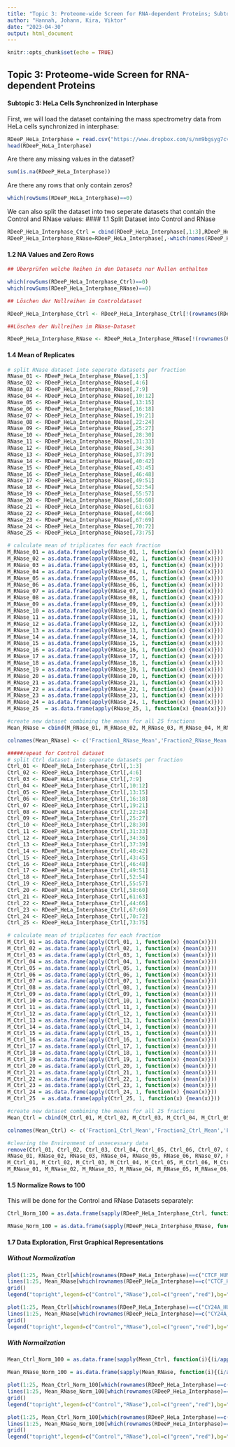```yaml
---
title: "Topic 3: Proteome-wide Screen for RNA-dependent Proteins; Subtopic 3: HeLa synchronized in Interphase"
author: "Hannah, Johann, Kira, Viktor"
date: "2023-04-30"
output: html_document
---
```


```r
knitr::opts_chunk$set(echo = TRUE)
```

## Topic 3: Proteome-wide Screen for RNA-dependent Proteins

#### Subtopic 3: HeLa Cells Synchronized in Interphase

First, we will load the dataset containing the mass spectrometry data from HeLa cells synchronized in interphase:

```r
RDeeP_HeLa_Interphase = read.csv("https://www.dropbox.com/s/nm9bgsyg7cv6wu1/RDeeP_HeLa_Interphase.csv?dl=1", header=TRUE, row.names=1, sep = ";")
head(RDeeP_HeLa_Interphase)
```

Are there any missing values in the dataset?

```r
sum(is.na(RDeeP_HeLa_Interphase))
```

Are there any rows that only contain zeros?

```r
which(rowSums(RDeeP_HeLa_Interphase)==0)
```

We can also split the dataset into two seperate datasets that contain the Control and RNase values:
#### 1.1 Split Dataset into Control and RNase

```r
RDeeP_HeLa_Interphase_Ctrl = cbind(RDeeP_HeLa_Interphase[,1:3],RDeeP_HeLa_Interphase[,7:9],RDeeP_HeLa_Interphase[,13:15],RDeeP_HeLa_Interphase[,19:21],RDeeP_HeLa_Interphase[,25:27],RDeeP_HeLa_Interphase[,31:33],RDeeP_HeLa_Interphase[,37:39],RDeeP_HeLa_Interphase[,43:45],RDeeP_HeLa_Interphase[,49:51],RDeeP_HeLa_Interphase[,55:57],RDeeP_HeLa_Interphase[,61:63],RDeeP_HeLa_Interphase[,67:69],RDeeP_HeLa_Interphase[,73:75],RDeeP_HeLa_Interphase[,79:81],RDeeP_HeLa_Interphase[,85:87],RDeeP_HeLa_Interphase[,91:93],RDeeP_HeLa_Interphase[,97:99],RDeeP_HeLa_Interphase[,103:105],RDeeP_HeLa_Interphase[,109:111],RDeeP_HeLa_Interphase[,115:117],RDeeP_HeLa_Interphase[,121:123],RDeeP_HeLa_Interphase[,127:129],RDeeP_HeLa_Interphase[,133:135],RDeeP_HeLa_Interphase[,139:141],RDeeP_HeLa_Interphase[,145:147])
RDeeP_HeLa_Interphase_RNase=RDeeP_HeLa_Interphase[,-which(names(RDeeP_HeLa_Interphase) %in% colnames(RDeeP_HeLa_Interphase_Ctrl))]
```

#### 1.2 NA Values and Zero Rows
```r
## Überprüfen welche Reihen in den Datasets nur Nullen enthalten

which(rowSums(RDeeP_HeLa_Interphase_Ctrl)==0)
which(rowSums(RDeeP_HeLa_Interphase_RNase)==0)

## Löschen der Nullreihen im Controldataset

RDeeP_HeLa_Interphase_Ctrl <- RDeeP_HeLa_Interphase_Ctrl[!(rownames(RDeeP_HeLa_Interphase_Ctrl)%in% c("FHOD3_HUMAN","P210L_HUMAN","PKD1_HUMAN","TGM7_HUMAN","KIF1A_HUMAN")),]

##Löschen der Nullreihen im RNase-Dataset

RDeeP_HeLa_Interphase_RNase <- RDeeP_HeLa_Interphase_RNase[!(rownames(RDeeP_HeLa_Interphase_RNase) %in% c("FHOD3_HUMAN","P210L_HUMAN","PKD1_HUMAN","TGM7_HUMAN", "KIF1A_HUMAN")),]
```

#### 1.4 Mean of Replicates

```r

# split RNase dataset into seperate datasets per fraction
RNase_01 <- RDeeP_HeLa_Interphase_RNase[,1:3]
RNase_02 <- RDeeP_HeLa_Interphase_RNase[,4:6]
RNase_03 <- RDeeP_HeLa_Interphase_RNase[,7:9]
RNase_04 <- RDeeP_HeLa_Interphase_RNase[,10:12]
RNase_05 <- RDeeP_HeLa_Interphase_RNase[,13:15]
RNase_06 <- RDeeP_HeLa_Interphase_RNase[,16:18]
RNase_07 <- RDeeP_HeLa_Interphase_RNase[,19:21]
RNase_08 <- RDeeP_HeLa_Interphase_RNase[,22:24]
RNase_09 <- RDeeP_HeLa_Interphase_RNase[,25:27]
RNase_10 <- RDeeP_HeLa_Interphase_RNase[,28:30]
RNase_11 <- RDeeP_HeLa_Interphase_RNase[,31:33]
RNase_12 <- RDeeP_HeLa_Interphase_RNase[,34:36]
RNase_13 <- RDeeP_HeLa_Interphase_RNase[,37:39]
RNase_14 <- RDeeP_HeLa_Interphase_RNase[,40:42]
RNase_15 <- RDeeP_HeLa_Interphase_RNase[,43:45]
RNase_16 <- RDeeP_HeLa_Interphase_RNase[,46:48]
RNase_17 <- RDeeP_HeLa_Interphase_RNase[,49:51]
RNase_18 <- RDeeP_HeLa_Interphase_RNase[,52:54]
RNase_19 <- RDeeP_HeLa_Interphase_RNase[,55:57]
RNase_20 <- RDeeP_HeLa_Interphase_RNase[,58:60]
RNase_21 <- RDeeP_HeLa_Interphase_RNase[,61:63]
RNase_22 <- RDeeP_HeLa_Interphase_RNase[,44:66]
RNase_23 <- RDeeP_HeLa_Interphase_RNase[,67:69]
RNase_24 <- RDeeP_HeLa_Interphase_RNase[,70:72]
RNase_25 <- RDeeP_HeLa_Interphase_RNase[,73:75]

# calculate mean of triplicates for each fraction
M_RNase_01 = as.data.frame(apply(RNase_01, 1, function(x) {mean(x)}))
M_RNase_02 = as.data.frame(apply(RNase_02, 1, function(x) {mean(x)}))
M_RNase_03 = as.data.frame(apply(RNase_03, 1, function(x) {mean(x)}))
M_RNase_04 = as.data.frame(apply(RNase_04, 1, function(x) {mean(x)}))
M_RNase_05 = as.data.frame(apply(RNase_05, 1, function(x) {mean(x)}))
M_RNase_06 = as.data.frame(apply(RNase_06, 1, function(x) {mean(x)}))
M_RNase_07 = as.data.frame(apply(RNase_07, 1, function(x) {mean(x)}))
M_RNase_08 = as.data.frame(apply(RNase_08, 1, function(x) {mean(x)}))
M_RNase_09 = as.data.frame(apply(RNase_09, 1, function(x) {mean(x)}))
M_RNase_10 = as.data.frame(apply(RNase_10, 1, function(x) {mean(x)}))
M_RNase_11 = as.data.frame(apply(RNase_11, 1, function(x) {mean(x)}))
M_RNase_12 = as.data.frame(apply(RNase_12, 1, function(x) {mean(x)}))
M_RNase_13 = as.data.frame(apply(RNase_13, 1, function(x) {mean(x)}))
M_RNase_14 = as.data.frame(apply(RNase_14, 1, function(x) {mean(x)}))
M_RNase_15 = as.data.frame(apply(RNase_15, 1, function(x) {mean(x)}))
M_RNase_16 = as.data.frame(apply(RNase_16, 1, function(x) {mean(x)}))
M_RNase_17 = as.data.frame(apply(RNase_17, 1, function(x) {mean(x)}))
M_RNase_18 = as.data.frame(apply(RNase_18, 1, function(x) {mean(x)}))
M_RNase_19 = as.data.frame(apply(RNase_19, 1, function(x) {mean(x)}))
M_RNase_20 = as.data.frame(apply(RNase_20, 1, function(x) {mean(x)}))
M_RNase_21 = as.data.frame(apply(RNase_21, 1, function(x) {mean(x)}))
M_RNase_22 = as.data.frame(apply(RNase_22, 1, function(x) {mean(x)}))
M_RNase_23 = as.data.frame(apply(RNase_23, 1, function(x) {mean(x)}))
M_RNase_24 = as.data.frame(apply(RNase_24, 1, function(x) {mean(x)}))
M_RNase_25  = as.data.frame(apply(RNase_25, 1, function(x) {mean(x)}))

#create new dataset combining the means for all 25 fractions
Mean_RNase = cbind(M_RNase_01, M_RNase_02, M_RNase_03, M_RNase_04, M_RNase_05, M_RNase_06, M_RNase_07, M_RNase_08, M_RNase_09, M_RNase_10, M_RNase_11, M_RNase_12, M_RNase_13, M_RNase_14, M_RNase_15, M_RNase_16, M_RNase_17, M_RNase_18, M_RNase_19, M_RNase_20, M_RNase_21, M_RNase_22, M_RNase_23, M_RNase_24, M_RNase_25)

colnames(Mean_RNase) <- c('Fraction1_RNase_Mean','Fraction2_RNase_Mean','Fraction3_RNase_Mean','Fraction4_RNase_Mean','Fraction5_RNase_Mean','Fraction6_RNase_Mean','Fraction7_RNase_Mean','Fraction8_RNase_Mean','Fraction9_RNase_Mean','Fraction10_RNase_Mean','Fraction11_RNase_Mean','Fraction12_RNase_Mean','Fraction13_RNase_Mean','Fraction14_RNase_Mean','Fraction15_RNase_Mean','Fraction16_RNase_Mean','Fraction17_RNase_Mean','Fraction18_RNase_Mean','Fraction19_RNase_Mean','Fraction20_RNase_Mean','Fraction21_RNase_Mean','Fraction22_RNase_Mean','Fraction23_RNase_Mean','Fraction24_RNase_Mean','Fraction25_RNase_Mean')

#####repeat for Control dataset
# split Ctrl dataset into seperate datasets per fraction
Ctrl_01 <- RDeeP_HeLa_Interphase_Ctrl[,1:3]
Ctrl_02 <- RDeeP_HeLa_Interphase_Ctrl[,4:6]
Ctrl_03 <- RDeeP_HeLa_Interphase_Ctrl[,7:9]
Ctrl_04 <- RDeeP_HeLa_Interphase_Ctrl[,10:12]
Ctrl_05 <- RDeeP_HeLa_Interphase_Ctrl[,13:15]
Ctrl_06 <- RDeeP_HeLa_Interphase_Ctrl[,16:18]
Ctrl_07 <- RDeeP_HeLa_Interphase_Ctrl[,19:21]
Ctrl_08 <- RDeeP_HeLa_Interphase_Ctrl[,22:24]
Ctrl_09 <- RDeeP_HeLa_Interphase_Ctrl[,25:27]
Ctrl_10 <- RDeeP_HeLa_Interphase_Ctrl[,28:30]
Ctrl_11 <- RDeeP_HeLa_Interphase_Ctrl[,31:33]
Ctrl_12 <- RDeeP_HeLa_Interphase_Ctrl[,34:36]
Ctrl_13 <- RDeeP_HeLa_Interphase_Ctrl[,37:39]
Ctrl_14 <- RDeeP_HeLa_Interphase_Ctrl[,40:42]
Ctrl_15 <- RDeeP_HeLa_Interphase_Ctrl[,43:45]
Ctrl_16 <- RDeeP_HeLa_Interphase_Ctrl[,46:48]
Ctrl_17 <- RDeeP_HeLa_Interphase_Ctrl[,49:51]
Ctrl_18 <- RDeeP_HeLa_Interphase_Ctrl[,52:54]
Ctrl_19 <- RDeeP_HeLa_Interphase_Ctrl[,55:57]
Ctrl_20 <- RDeeP_HeLa_Interphase_Ctrl[,58:60]
Ctrl_21 <- RDeeP_HeLa_Interphase_Ctrl[,61:63]
Ctrl_22 <- RDeeP_HeLa_Interphase_Ctrl[,44:66]
Ctrl_23 <- RDeeP_HeLa_Interphase_Ctrl[,67:69]
Ctrl_24 <- RDeeP_HeLa_Interphase_Ctrl[,70:72]
Ctrl_25 <- RDeeP_HeLa_Interphase_Ctrl[,73:75]

# calculate mean of triplicates for each fraction
M_Ctrl_01 = as.data.frame(apply(Ctrl_01, 1, function(x) {mean(x)}))
M_Ctrl_02 = as.data.frame(apply(Ctrl_02, 1, function(x) {mean(x)}))
M_Ctrl_03 = as.data.frame(apply(Ctrl_03, 1, function(x) {mean(x)}))
M_Ctrl_04 = as.data.frame(apply(Ctrl_04, 1, function(x) {mean(x)}))
M_Ctrl_05 = as.data.frame(apply(Ctrl_05, 1, function(x) {mean(x)}))
M_Ctrl_06 = as.data.frame(apply(Ctrl_06, 1, function(x) {mean(x)}))
M_Ctrl_07 = as.data.frame(apply(Ctrl_07, 1, function(x) {mean(x)}))
M_Ctrl_08 = as.data.frame(apply(Ctrl_08, 1, function(x) {mean(x)}))
M_Ctrl_09 = as.data.frame(apply(Ctrl_09, 1, function(x) {mean(x)}))
M_Ctrl_10 = as.data.frame(apply(Ctrl_10, 1, function(x) {mean(x)}))
M_Ctrl_11 = as.data.frame(apply(Ctrl_11, 1, function(x) {mean(x)}))
M_Ctrl_12 = as.data.frame(apply(Ctrl_12, 1, function(x) {mean(x)}))
M_Ctrl_13 = as.data.frame(apply(Ctrl_13, 1, function(x) {mean(x)}))
M_Ctrl_14 = as.data.frame(apply(Ctrl_14, 1, function(x) {mean(x)}))
M_Ctrl_15 = as.data.frame(apply(Ctrl_15, 1, function(x) {mean(x)}))
M_Ctrl_16 = as.data.frame(apply(Ctrl_16, 1, function(x) {mean(x)}))
M_Ctrl_17 = as.data.frame(apply(Ctrl_17, 1, function(x) {mean(x)}))
M_Ctrl_18 = as.data.frame(apply(Ctrl_18, 1, function(x) {mean(x)}))
M_Ctrl_19 = as.data.frame(apply(Ctrl_19, 1, function(x) {mean(x)}))
M_Ctrl_20 = as.data.frame(apply(Ctrl_20, 1, function(x) {mean(x)}))
M_Ctrl_21 = as.data.frame(apply(Ctrl_21, 1, function(x) {mean(x)}))
M_Ctrl_22 = as.data.frame(apply(Ctrl_22, 1, function(x) {mean(x)}))
M_Ctrl_23 = as.data.frame(apply(Ctrl_23, 1, function(x) {mean(x)}))
M_Ctrl_24 = as.data.frame(apply(Ctrl_24, 1, function(x) {mean(x)}))
M_Ctrl_25  = as.data.frame(apply(Ctrl_25, 1, function(x) {mean(x)}))

#create new dataset combining the means for all 25 fractions
Mean_Ctrl = cbind(M_Ctrl_01, M_Ctrl_02, M_Ctrl_03, M_Ctrl_04, M_Ctrl_05, M_Ctrl_06, M_Ctrl_07, M_Ctrl_08, M_Ctrl_09, M_Ctrl_10, M_Ctrl_11, M_Ctrl_12, M_Ctrl_13, M_Ctrl_14, M_Ctrl_15, M_Ctrl_16, M_Ctrl_17, M_Ctrl_18, M_Ctrl_19, M_Ctrl_20, M_Ctrl_21, M_Ctrl_22, M_Ctrl_23, M_Ctrl_24, M_Ctrl_25)

colnames(Mean_Ctrl) <- c('Fraction1_Ctrl_Mean','Fraction2_Ctrl_Mean','Fraction3_Ctrl_Mean','Fraction4_Ctrl_Mean','Fraction5_Ctrl_Mean','Fraction6_Ctrl_Mean','Fraction7_Ctrl_Mean','Fraction8_Ctrl_Mean','Fraction9_Ctrl_Mean','Fraction10_Ctrl_Mean','Fraction11_Ctrl_Mean','Fraction12_Ctrl_Mean','Fraction13_Ctrl_Mean','Fraction14_Ctrl_Mean','Fraction15_Ctrl_Mean','Fraction16_Ctrl_Mean','Fraction17_Ctrl_Mean','Fraction18_Ctrl_Mean','Fraction19_Ctrl_Mean','Fraction20_Ctrl_Mean','Fraction21_Ctrl_Mean','Fraction22_Ctrl_Mean','Fraction23_Ctrl_Mean','Fraction24_Ctrl_Mean','Fraction25_Ctrl_Mean')

#clearing the Environment of unnecessary data
remove(Ctrl_01, Ctrl_02, Ctrl_03, Ctrl_04, Ctrl_05, Ctrl_06, Ctrl_07, Ctrl_08, Ctrl_09, Ctrl_10, Ctrl_11, Ctrl_12, Ctrl_13, Ctrl_14, Ctrl_15, Ctrl_16, Ctrl_17, Ctrl_18, Ctrl_19, Ctrl_20, Ctrl_21, Ctrl_22, Ctrl_23, Ctrl_24, Ctrl_25,
RNase_01, RNase_02, RNase_03, RNase_04, RNase_05, RNase_06, RNase_07, RNase_08, RNase_09, RNase_10, RNase_11, RNase_12, RNase_13, RNase_14, RNase_15, RNase_16, RNase_17, RNase_18, RNase_19, RNase_20, RNase_21, RNase_22, RNase_23, RNase_24, RNase_25,
M_Ctrl_01, M_Ctrl_02, M_Ctrl_03, M_Ctrl_04, M_Ctrl_05, M_Ctrl_06, M_Ctrl_07, M_Ctrl_08, M_Ctrl_09, M_Ctrl_10, M_Ctrl_11, M_Ctrl_12, M_Ctrl_13, M_Ctrl_14, M_Ctrl_15, M_Ctrl_16, M_Ctrl_17, M_Ctrl_18, M_Ctrl_19, M_Ctrl_20, M_Ctrl_21, M_Ctrl_22, M_Ctrl_23, M_Ctrl_24, M_Ctrl_25,
M_RNase_01, M_RNase_02, M_RNase_03, M_RNase_04, M_RNase_05, M_RNase_06, M_RNase_07, M_RNase_08, M_RNase_09, M_RNase_10, M_RNase_11, M_RNase_12, M_RNase_13, M_RNase_14, M_RNase_15, M_RNase_16, M_RNase_17, M_RNase_18, M_RNase_19, M_RNase_20, M_RNase_21, M_RNase_22, M_RNase_23, M_RNase_24, M_RNase_25)

```

#### 1.5 Normalize Rows to 100

This will be done for the Control and RNase Datasets separately:

```r
Ctrl_Norm_100 = as.data.frame(sapply(RDeeP_HeLa_Interphase_Ctrl, function(i){(i/apply(RDeeP_HeLa_Interphase_Ctrl,1,sum))*100}))

RNase_Norm_100 = as.data.frame(sapply(RDeeP_HeLa_Interphase_RNase, function(i){(i/apply(RDeeP_HeLa_Interphase_RNase,1,sum))*100}))
```

#### 1.7 Data Exploration, First Graphical Representations

##### Without Normalization
```r
plot(1:25, Mean_Ctrl[which(rownames(RDeeP_HeLa_Interphase)==c("CTCF_HUMAN")),],type="l",lwd=3,col="green",xlab="Fractions",ylab="Relative Protein Amount",main="CTCF_HUMAN")
lines(1:25, Mean_RNase[which(rownames(RDeeP_HeLa_Interphase)==c("CTCF_HUMAN")),], type="l",lwd=3,col="red")
grid()
legend("topright",legend=c("Control","RNase"),col=c("green","red"),bg="white",lwd=2)
```
```r
plot(1:25, Mean_Ctrl[which(rownames(RDeeP_HeLa_Interphase)==c("CY24A_HUMAN")),],type="l",lwd=3,col="green",xlab="Fractions",ylab="Relative Protein Amount",main="CY24A_HUMAN")
lines(1:25, Mean_RNase[which(rownames(RDeeP_HeLa_Interphase)==c("CY24A_HUMAN")),], type="l",lwd=3,col="red")
grid()
legend("topright",legend=c("Control","RNase"),col=c("green","red"),bg="white",lwd=2)
```

##### With Normailzation 
```r
Mean_Ctrl_Norm_100 = as.data.frame(sapply(Mean_Ctrl, function(i){(i/apply(Mean_Ctrl,1,sum))*100}))

Mean_RNase_Norm_100 = as.data.frame(sapply(Mean_RNase, function(i){(i/apply(Mean_RNase,1,sum))*100}))
```

```r
plot(1:25, Mean_Ctrl_Norm_100[which(rownames(RDeeP_HeLa_Interphase)==c("CTCF_HUMAN")),],type="l",lwd=3,col="green",xlab="Fractions",ylab="Relative Protein Amount",main="CTCF_HUMAN Normalized", ylim=c(0,25))
lines(1:25, Mean_RNase_Norm_100[which(rownames(RDeeP_HeLa_Interphase)==c("CTCF_HUMAN")),], type="l",lwd=3,col="red")
grid()
legend("topright",legend=c("Control","RNase"),col=c("green","red"),bg="white",lwd=2)
```

```r
plot(1:25, Mean_Ctrl_Norm_100[which(rownames(RDeeP_HeLa_Interphase)==c("CY24A_HUMAN")),],type="l",lwd=3,col="green",xlab="Fractions",ylab="Relative Protein Amount",main="CY24A_HUMAN Normailzed", ylim=c(0,18))
lines(1:25, Mean_RNase_Norm_100[which(rownames(RDeeP_HeLa_Interphase)==c("CY24A_HUMAN")),], type="l",lwd=3,col="red")
grid()
legend("topright",legend=c("Control","RNase"),col=c("green","red"),bg="white",lwd=2)
```

